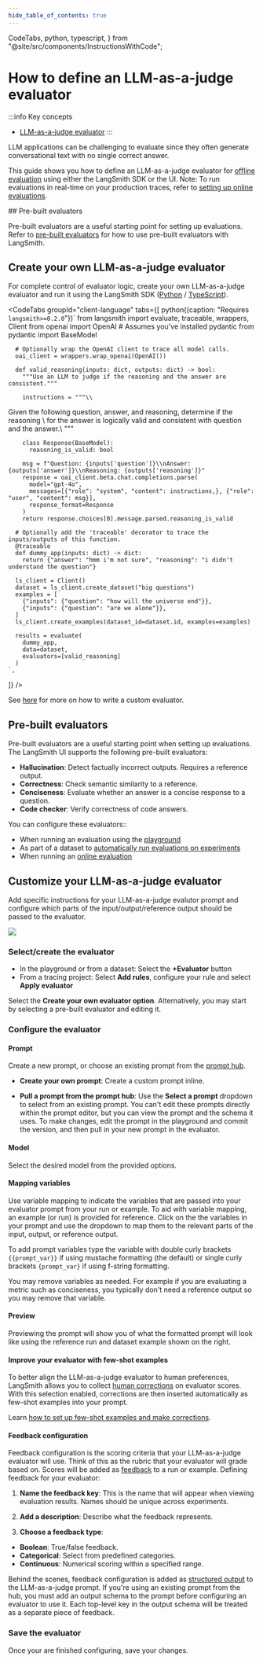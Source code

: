 ```yaml
---
hide_table_of_contents: true
---
```

  CodeTabs,
  python,
  typescript,
} from "@site/src/components/InstructionsWithCode";


# How to define an LLM-as-a-judge evaluator

:::info Key concepts
- [LLM-as-a-judge evaluator](/evaluation/concepts#llm-as-judge)
:::

LLM applications can be challenging to evaluate since they often generate conversational text with no single correct answer.

This guide shows you how to define an LLM-as-a-judge evaluator for [offline evaluation](/evaluation/concepts#offline-evaluation) using either the LangSmith SDK or the UI. Note: To run evaluations in real-time on your production traces, refer to [setting up online evaluations](/observability/how_to_guides/online_evaluations#configure-llm-as-judge-evaluators). 

<Tabs className="interface-tabs" queryString="mode">
  <TabItem value="sdk" label="SDK">
## Pre-built evaluators

Pre-built evaluators are a useful starting point for setting up evaluations. Refer to [pre-built evaluators](./prebuilt_evaluators) for how to use pre-built evaluators with LangSmith.

## Create your own LLM-as-a-judge evaluator

For complete control of evaluator logic, create your own LLM-as-a-judge evaluator and run it using the LangSmith SDK ([Python](https://docs.smith.langchain.com/reference/python/reference) / [TypeScript](https://docs.smith.langchain.com/reference/js)).

<CodeTabs
  groupId="client-language"
  tabs={[
    python({caption: "Requires `langsmith>=0.2.0`"})`
      from langsmith import evaluate, traceable, wrappers, Client
      from openai import OpenAI
      # Assumes you've installed pydantic
      from pydantic import BaseModel
      
      # Optionally wrap the OpenAI client to trace all model calls.
      oai_client = wrappers.wrap_openai(OpenAI())
        
      def valid_reasoning(inputs: dict, outputs: dict) -> bool:
        """Use an LLM to judge if the reasoning and the answer are consistent."""

        instructions = """\\

Given the following question, answer, and reasoning, determine if the reasoning \\
for the answer is logically valid and consistent with question and the answer.\\
"""

        class Response(BaseModel):
          reasoning_is_valid: bool

        msg = f"Question: {inputs['question']}\\nAnswer: {outputs['answer']}\\nReasoning: {outputs['reasoning']}"
        response = oai_client.beta.chat.completions.parse(
          model="gpt-4o",
          messages=[{"role": "system", "content": instructions,}, {"role": "user", "content": msg}],
          response_format=Response
        )
        return response.choices[0].message.parsed.reasoning_is_valid

      # Optionally add the 'traceable' decorator to trace the inputs/outputs of this function.
      @traceable
      def dummy_app(inputs: dict) -> dict:
        return {"answer": "hmm i'm not sure", "reasoning": "i didn't understand the question"}

      ls_client = Client()
      dataset = ls_client.create_dataset("big questions")
      examples = [
        {"inputs": {"question": "how will the universe end"}},
        {"inputs": {"question": "are we alone"}},
      ]
      ls_client.create_examples(dataset_id=dataset.id, examples=examples)

      results = evaluate(
        dummy_app,
        data=dataset,
        evaluators=[valid_reasoning]
      )
    `,

]}
/>

See [here](./custom_evaluator) for more on how to write a custom evaluator.
  </TabItem >
  <TabItem value="ui" label="UI">

  ## Pre-built evaluators
  
  Pre-built evaluators are a useful starting point when setting up evaluations. The LangSmith UI supports the following pre-built evaluators:
  
  - **Hallucination**: Detect factually incorrect outputs. Requires a reference output.
  - **Correctness**: Check semantic similarity to a reference.
  - **Conciseness**: Evaluate whether an answer is a concise response to a question. 
  - **Code checker**: Verify correctness of code answers.
  
  You can configure these evaluators::
  - When running an evaluation using the [playground](/prompt_engineering/concepts#prompt-playground)
  - As part of a dataset to [automatically run evaluations on experiments](/evaluation/how_to_guides/bind_evaluator_to_dataset)
  - When running an [online evaluation](/observability/how_to_guides/online_evaluations#configure-llm-as-judge-evaluators)
  
  ## Customize your LLM-as-a-judge evaluator
  
  Add specific instructions for your LLM-as-a-judge evalutor prompt and configure which parts of the input/output/reference output should be passed to the evaluator.
    
  ![](./static/playground_evaluator.gif)
  
 ### Select/create the evaluator
  - In the playground or from a dataset: Select the **+Evaluator** button
  - From a tracing project: Select **Add rules**, configure your rule and select **Apply evaluator**
  
  Select the **Create your own evaluator option**. Alternatively, you may start by selecting a pre-built evaluator and editing it. 
  
### Configure the evaluator

#### Prompt

Create a new prompt, or choose an existing prompt from the [prompt hub](/prompt_engineering/quickstarts/quickstart_ui).

- **Create your own prompt**: Create a custom prompt inline. 

- **Pull a prompt from the prompt hub**: Use the **Select a prompt** dropdown to select from an existing prompt. You can't edit these prompts directly within the prompt editor, but you can view the prompt and the schema it uses. To make changes, edit the prompt in the playground and commit the version, and then pull in your new prompt in the evaluator.

#### Model

Select the desired model from the provided options.

#### Mapping variables

Use variable mapping to indicate the variables that are passed into your evaluator prompt from your run or example. To aid with variable mapping, an example (or run) is provided for reference. Click on the the variables in your prompt and use the dropdown to map them to the relevant parts of the input, output, or reference output.

To add prompt variables type the variable with double curly brackets `{{prompt_var}}` if using mustache formatting (the default) or single curly brackets `{prompt_var}` if using f-string formatting. 

You may remove variables as needed. For example if you are evaluating a metric such as conciseness, you typically don't need a reference output so you may remove that variable. 

#### Preview

Previewing the prompt will show you of what the formatted prompt will look like using the reference run and dataset example shown on the right.

#### Improve your evaluator with few-shot examples
To better align the LLM-as-a-judge evaluator to human preferences, LangSmith allows you to collect [human corrections](/evaluation/how_to_guides/create_few_shot_evaluators#make-corrections) on evaluator scores. With this selection enabled, corrections are then inserted automatically as few-shot examples into your prompt.

Learn [how to set up few-shot examples and make corrections](/evaluation/how_to_guides/create_few_shot_evaluators). 

#### Feedback configuration

Feedback configuration is the scoring criteria that your LLM-as-a-judge evaluator will use. Think of this as the rubric that your evaluator will grade based on. Scores will be added as [feedback](/observability/concepts#feedback) to a run or example. Defining feedback for your evaluator:

1. **Name the feedback key**: This is the name that will appear when viewing evaluation results. Names should be unique across experiments. 

2. **Add a description**: Describe what the feedback represents. 

3. **Choose a feedback type**: 
- **Boolean**: True/false feedback.
- **Categorical**: Select from predefined categories. 
- **Continuous**: Numerical scoring within a specified range.

Behind the scenes, feedback configuration is added as [structured output](https://python.langchain.com/docs/concepts/structured_outputs/) to the LLM-as-a-judge prompt. If you're using an existing prompt from the hub, you must add an output schema to the prompt before configuring an evaluator to use it. Each top-level key in the output schema will be treated as a separate piece of feedback.

### Save the evaluator
Once your are finished configuring, save your changes. 
  </TabItem>
</Tabs>